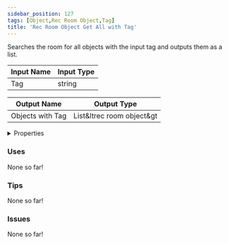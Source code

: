 ```yaml
---
sidebar_position: 127
tags: [Object,Rec Room Object,Tag]
title: 'Rec Room Object Get All with Tag'
---
```


Searches the room for all objects with the input tag and outputs them as a list.



<DocusaurusSvg />

| Input Name | Input Type |
|-----------|-----------|
| Tag | string |

| Output Name | Output Type |
|-----------|-----------|
| Objects with Tag | List&ltrec room object&gt |


<details>
  <summary>Properties</summary>
  <div>
    <div>
    <table>
      <thead>
        <tr>
          <th>Is beta required?</th>
          <th>No</th>
        </tr>
        <tr>
          <th>Is this chip a trolling risk?</th>
          <th>No</th>
        </tr>
        <tr>
          <th>Is this chip a role assignment risk?</th>
          <th>No</th>
        </tr>
        <tr>
          <th>Chip UUID</th>
          <th>02d69553-ae96-4c2d-8477-59ada6a66783</th>
        </tr>
        <tr>
          <th>Room availability</th>
          <th>Available everywhere</th>
        </tr>
      </thead>
    </table>
    </div>
  </div>
</details>

### Uses

None so far!

### Tips

None so far!

### Issues

None so far!